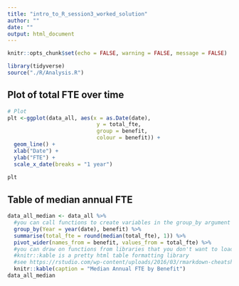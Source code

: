 ```yaml
---
title: "intro_to_R_session3_worked_solution"
author: ""
date: ""
output: html_document
---
```


```r
knitr::opts_chunk$set(echo = FALSE, warning = FALSE, message = FALSE)
```





```r
library(tidyverse)
source("./R/Analysis.R")

```

## Plot of total FTE over time



```r

# Plot
plt <-ggplot(data_all, aes(x = as.Date(date), 
                            y = total_fte, 
                            group = benefit, 
                            colour = benefit)) +
  geom_line() +
  xlab("Date") +
  ylab("FTE") +
  scale_x_date(breaks = "1 year")
  
plt

```

## Table of median annual FTE
```r
data_all_median <- data_all %>%
  #you can call functions to create variables in the group_by argument
  group_by(Year = year(date), benefit) %>%
  summarise(total_fte = round(median(total_fte), 1)) %>%
  pivot_wider(names_from = benefit, values_from = total_fte) %>%
  #you can draw on functions from libraries that you don't want to load using :: . 
  #knitr::kable is a pretty html table formatting library
  #see https://rstudio.com/wp-content/uploads/2016/03/rmarkdown-cheatsheet-2.0.pdf for other table formatting suggestions. Note, you need results = "asis" for the kable html output, also DT::datatable
  knitr::kable(caption = "Median Annual FTE by Benefit")
data_all_median


```




